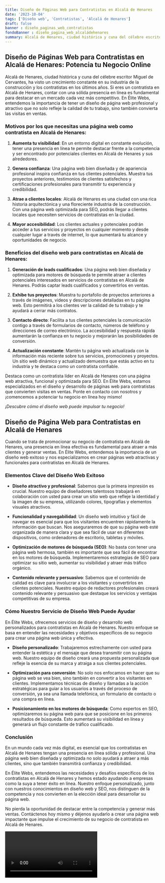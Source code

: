 ```yaml
---
title: Diseño de Páginas Web para Contratistas en Alcalá de Henares
date: '2023-10-04'
tags: ['Diseño web', 'Contratistas', 'Alcalá de Henares']
draft: false
banner : diseño_paginas_web_contratistas
fondoBanner : diseño_pagina_web_alcaládehenares
summary: Alcalá de Henares, ciudad histórica y cuna del célebre escritor Miguel de Cervantes, ha visto un crecimiento constante en su industria de la construcción y los contratistas en los últimos años. Si eres un contratista en Alcalá de Henares, contar con una sólida presencia en línea es fundamental para destacar en un mercado cada vez más competitivo. En Élite Webs, entendemos la importancia de tener un diseño de página web profesional y atractivo que no solo refleje la calidad de tu trabajo, sino también convierta las visitas en ventas.
---
```


## Diseño de Páginas Web para Contratistas en Alcalá de Henares: Potencia tu Negocio Online

Alcalá de Henares, ciudad histórica y cuna del célebre escritor Miguel de Cervantes, ha visto un crecimiento constante en su industria de la construcción y los contratistas en los últimos años. Si eres un contratista en Alcalá de Henares, contar con una sólida presencia en línea es fundamental para destacar en un mercado cada vez más competitivo. En Élite Webs, entendemos la importancia de tener un diseño de página web profesional y atractivo que no solo refleje la calidad de tu trabajo, sino también convierta las visitas en ventas.

### Motivos por los que necesitas una página web como contratista en Alcalá de Henares:

1. **Aumenta tu visibilidad**: En un entorno digital en constante evolución, tener una presencia en línea te permite destacar frente a la competencia y ser encontrado por potenciales clientes en Alcalá de Henares y sus alrededores.

2. **Genera confianza**: Una página web bien diseñada y de apariencia profesional inspira confianza en tus clientes potenciales. Muestra tus proyectos anteriores, testimonios de clientes satisfechos y certificaciones profesionales para transmitir tu experiencia y credibilidad.

3. **Atrae a clientes locales**: Alcalá de Henares es una ciudad con una rica historia arquitectónica y una floreciente industria de la construcción. Con una página web optimizada para SEO, podrás llegar a clientes locales que necesiten servicios de contratistas en la ciudad.

4. **Mayor accesibilidad**: Los clientes actuales y potenciales podrán acceder a tus servicios y proyectos en cualquier momento y desde cualquier lugar a través de internet, lo que aumentará tu alcance y oportunidades de negocio.

### Beneficios del diseño web para contratistas en Alcalá de Henares:

1. **Generación de leads cualificados**: Una página web bien diseñada y optimizada para motores de búsqueda te permite atraer a clientes potenciales interesados en servicios de contratistas en Alcalá de Henares. Podrás captar leads cualificados y convertirlos en ventas.

2. **Exhibe tus proyectos**: Muestra tu portafolio de proyectos anteriores a través de imágenes, videos y descripciones detalladas en tu página web. Esto permitirá a los clientes ver la calidad de tu trabajo y te ayudará a cerrar más contratos.

3. **Contacto directo**: Facilita a tus clientes potenciales la comunicación contigo a través de formularios de contacto, números de teléfono y direcciones de correo electrónico. La accesibilidad y respuesta rápida aumentarán la confianza en tu negocio y mejorarán las posibilidades de conversión.

4. **Actualización constante**: Mantén tu página web actualizada con la información más reciente sobre tus servicios, promociones y proyectos. Un sitio web dinámico y actualizado demuestra que estás activo en tu industria y te destaca como un contratista confiable.

Destaca como un contratista líder en Alcalá de Henares con una página web atractiva, funcional y optimizada para SEO. En Élite Webs, estamos especializados en el diseño y desarrollo de páginas web para contratistas que convierten visitas en ventas. Ponte en contacto con nosotros y ¡comencemos a potenciar tu negocio en línea hoy mismo!

*¡Descubre cómo el diseño web puede impulsar tu negocio!*

<GifSeo />

<Cta />

## Diseño de Página Web para Contratistas en Alcalá de Henares

Cuando se trata de promocionar su negocio de contratista en Alcalá de Henares, una presencia en línea efectiva es fundamental para atraer a más clientes y generar ventas. En Élite Webs, entendemos la importancia de un diseño web exitoso y nos especializamos en crear páginas web atractivas y funcionales para contratistas en Alcalá de Henares.

### Elementos Clave del Diseño Web Exitoso

- **Diseño atractivo y profesional**: Sabemos que la primera impresión es crucial. Nuestro equipo de diseñadores talentosos trabajará en colaboración con usted para crear un sitio web que refleje la identidad y la imagen de su empresa, utilizando colores, tipografías y elementos visuales atractivos.

- **Funcionalidad y navegabilidad**: Un diseño web intuitivo y fácil de navegar es esencial para que los visitantes encuentren rápidamente la información que buscan. Nos aseguraremos de que su página web esté organizada de manera clara y que sea fácil de usar en diferentes dispositivos, como ordenadores de escritorio, tabletas y móviles.

- **Optimización de motores de búsqueda (SEO)**: No basta con tener una página web hermosa, también es importante que sea fácil de encontrar en los motores de búsqueda. Implementaremos estrategias de SEO para optimizar su sitio web, aumentar su visibilidad y atraer más tráfico orgánico.

- **Contenido relevante y persuasivo**: Sabemos que el contenido de calidad es clave para involucrar a los visitantes y convertirlos en clientes potenciales. Nuestro equipo de redactores profesionales creará contenido relevante y persuasivo que destaque los servicios y ventajas competitivas de su empresa.

### Cómo Nuestro Servicio de Diseño Web Puede Ayudar

En Élite Webs, ofrecemos servicios de diseño y desarrollo web personalizados para contratistas en Alcalá de Henares. Nuestro enfoque se basa en entender las necesidades y objetivos específicos de su negocio para crear una página web única y efectiva.

- **Diseño personalizado**: Trabajaremos estrechamente con usted para entender la estética y el mensaje que desea transmitir con su página web. Nuestro equipo de diseño creará una propuesta personalizada que refleje la esencia de su marca y atraiga a sus clientes potenciales.

- **Optimización para conversión**: No solo nos enfocamos en hacer que su página web se vea bien, sino también en convertir a los visitantes en clientes. Implementamos técnicas de diseño y llamadas a la acción estratégicas para guiar a los usuarios a través del proceso de conversión, ya sea una llamada telefónica, un formulario de contacto o una compra en línea.

- **Posicionamiento en los motores de búsqueda**: Como expertos en SEO, optimizaremos su página web para que se posicione en los primeros resultados de búsqueda. Esto aumentará su visibilidad en línea y generará un flujo constante de tráfico cualificado.

### Conclusión

En un mundo cada vez más digital, es esencial que los contratistas en Alcalá de Henares tengan una presencia en línea sólida y profesional. Una página web bien diseñada y optimizada no solo ayudará a atraer a más clientes, sino que también transmitirá confianza y credibilidad.

En Élite Webs, entendemos las necesidades y desafíos específicos de los contratistas en Alcalá de Henares y hemos estado ayudando a empresas como la suya a tener éxito en línea. Nuestro enfoque personalizado, junto con nuestros conocimientos en diseño web y SEO, nos distinguen de la competencia y nos convierten en la elección ideal para desarrollar su página web.

No pierda la oportunidad de destacar entre la competencia y generar más ventas. Contáctenos hoy mismo y déjenos ayudarlo a crear una página web impactante que impulse el crecimiento de su negocio de contratista en Alcalá de Henares.

<Video />

<CtaBot job='Contratistas' city='Alcalá de Henares'/>

<Gmaps query='Alcalá de Henares+españa+maps' />